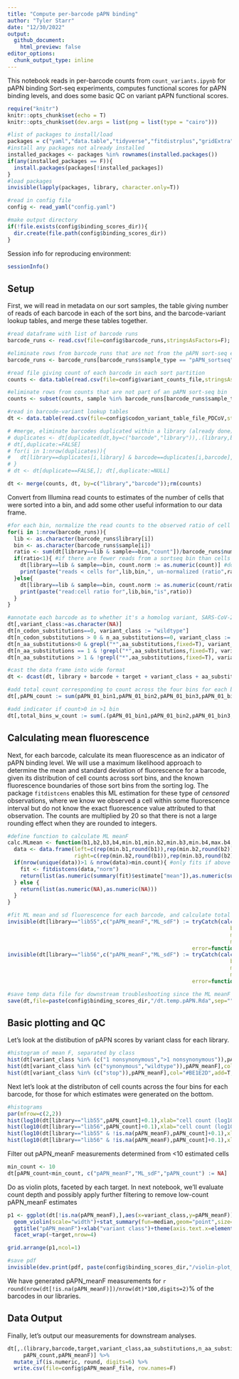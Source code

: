 ```yaml
---
title: "Compute per-barcode pAPN binding"
author: "Tyler Starr"
date: "12/30/2022"
output:
  github_document:
    html_preview: false
editor_options: 
  chunk_output_type: inline
---
```

This notebook reads in per-barcode counts from `count_variants.ipynb` for pAPN binding Sort-seq experiments, computes functional scores for pAPN binding levels, and does some basic QC on variant pAPN functional scores.

```r
require("knitr")
knitr::opts_chunk$set(echo = T)
knitr::opts_chunk$set(dev.args = list(png = list(type = "cairo")))

#list of packages to install/load
packages = c("yaml","data.table","tidyverse","fitdistrplus","gridExtra")
#install any packages not already installed
installed_packages <- packages %in% rownames(installed.packages())
if(any(installed_packages == F)){
  install.packages(packages[!installed_packages])
}
#load packages
invisible(lapply(packages, library, character.only=T))

#read in config file
config <- read_yaml("config.yaml")

#make output directory
if(!file.exists(config$binding_scores_dir)){
  dir.create(file.path(config$binding_scores_dir))
}
```
Session info for reproducing environment:
```r
sessionInfo()
```

## Setup
First, we will read in metadata on our sort samples, the table giving number of reads of each barcode in each of the sort bins, and the barcode-variant lookup tables, and merge these tables together.

```r
#read dataframe with list of barcode runs
barcode_runs <- read.csv(file=config$barcode_runs,stringsAsFactors=F); barcode_runs <- subset(barcode_runs, select=-c(R1))

#eliminate rows from barcode_runs that are not from the pAPN sort-seq experiment
barcode_runs <- barcode_runs[barcode_runs$sample_type == "pAPN_sortseq",]

#read file giving count of each barcode in each sort partition
counts <- data.table(read.csv(file=config$variant_counts_file,stringsAsFactors=F))

#eliminate rows from counts that are not part of an pAPN sort-seq bin
counts <- subset(counts, sample %in% barcode_runs[barcode_runs$sample_type=="pAPN_sortseq","sample"])

#read in barcode-variant lookup tables
dt <- data.table(read.csv(file=config$codon_variant_table_file_PDCoV,stringsAsFactors=F))

# #merge, eliminate barcodes duplicated within a library (already done)
# duplicates <- dt[duplicated(dt,by=c("barcode","library")),.(library,barcode)] #the data.table duplciates function annoyingly only flags the first of each duplicate so doesn't intrinsically allow removal of both of the entries of the duplicate. So, flat what are duplciates, and then remove
# dt[,duplicate:=FALSE]
# for(i in 1:nrow(duplicates)){
#   dt[library==duplicates[i,library] & barcode==duplicates[i,barcode],duplicate:=TRUE]
# }
# dt <- dt[duplicate==FALSE,]; dt[,duplicate:=NULL]

dt <- merge(counts, dt, by=c("library","barcode"));rm(counts)

```
 Convert from Illumina read counts to estimates of the number of cells that were sorted into a bin, and add some other useful information to our data frame.
 
```r
#for each bin, normalize the read counts to the observed ratio of cell recovery among bins
for(i in 1:nrow(barcode_runs)){
  lib <- as.character(barcode_runs$library[i])
  bin <- as.character(barcode_runs$sample[i])
  ratio <- sum(dt[library==lib & sample==bin,"count"])/barcode_runs$number_cells[i]
  if(ratio<1){ #if there are fewer reads from a sortseq bin than cells sorted
    dt[library==lib & sample==bin, count.norm := as.numeric(count)] #don't normalize cell counts, make count.norm the same as count
    print(paste("reads < cells for",lib,bin,", un-normalized (ratio",ratio,")")) #print to console to inform of undersampled bins
  }else{
    dt[library==lib & sample==bin, count.norm := as.numeric(count/ratio)] #normalize read counts by the average read:cell ratio, report in new "count.norm" column
    print(paste("read:cell ratio for",lib,bin,"is",ratio))
  }
}

#annotate each barcode as to whether it's a homolog variant, SARS-CoV-2 wildtype, synonymous muts only, stop, nonsynonymous, >1 nonsynonymous mutations
dt[,variant_class:=as.character(NA)]
dt[n_codon_substitutions==0, variant_class := "wildtype"]
dt[n_codon_substitutions > 0 & n_aa_substitutions==0, variant_class := "synonymous"]
dt[n_aa_substitutions>0 & grepl("*",aa_substitutions,fixed=T), variant_class := "stop"]
dt[n_aa_substitutions == 1 & !grepl("*",aa_substitutions,fixed=T), variant_class := "1 nonsynonymous"]
dt[n_aa_substitutions > 1 & !grepl("*",aa_substitutions,fixed=T), variant_class := ">1 nonsynonymous"]

#cast the data frame into wide format
dt <- dcast(dt, library + barcode + target + variant_class + aa_substitutions + n_aa_substitutions ~ sample, value.var="count.norm")

#add total count corresponding to count across the four bins for each barcode
dt[,pAPN_count := sum(pAPN_01_bin1,pAPN_01_bin2,pAPN_01_bin3,pAPN_01_bin4),by=c("library","barcode")]

#add indicator if count>0 in >1 bin
dt[,total_bins_w_count := sum(.(pAPN_01_bin1,pAPN_01_bin2,pAPN_01_bin3,pAPN_01_bin4)>0),by=c("library","barcode")]
```

## Calculating mean fluorescence
Next, for each barcode, calculate its mean fluorescence as an indicator of pAPN binding level. We will use a maximum likelihood approach to determine the mean and standard deviation of fluorescence for a barcode, given its distribution of cell counts across sort bins, and the known fluorescence boundaries of those sort bins from the sorting log. The package `fitdistcens` enables this ML estimation for these type of *censored* observations, where we know we observed a cell within some fluorescence interval but do not know the exact fluorescence value attributed to that observation. The counts are multiplied by 20 so that there is not a large rounding effect when they are rounded to integers.
```r
#define function to calculate ML meanF
calc.MLmean <- function(b1,b2,b3,b4,min.b1,min.b2,min.b3,min.b4,max.b4,min.count=1){ #b1-4 gives observed cell counts in bins 1-4; remaining arguments give fluorescence boundaries of the respective bins; min.count gives minimum number of total observations needed across bins in order to calculate meanF (default 1)
  data <- data.frame(left=c(rep(min.b1,round(b1)),rep(min.b2,round(b2)),rep(min.b3,round(b3)),rep(min.b4,round(b4))),
                     right=c(rep(min.b2,round(b1)),rep(min.b3,round(b2)),rep(min.b4,round(b3)),rep(max.b4,round(b4)))) #define data input in format required for fitdistcens
  if(nrow(unique(data))>1 & nrow(data)>min.count){ #only fits if above user-specified min.count, and if the data satisfies the fitdistcens requirement that cells are observed in at least two of the censored partitions to enable ML estimation of identifiable parameters
    fit <- fitdistcens(data,"norm")
    return(list(as.numeric(summary(fit)$estimate["mean"]),as.numeric(summary(fit)$estimate["sd"])))
  } else {
    return(list(as.numeric(NA),as.numeric(NA)))
  }
}

#fit ML mean and sd fluorescence for each barcode, and calculate total cell count as the sum across the four bins. Multiply cell counts by a factor of 20 to minimize rounding errors since fitdistcens requires rounding to integer inputs
invisible(dt[library=="lib55",c("pAPN_meanF","ML_sdF") := tryCatch(calc.MLmean(b1=pAPN_01_bin1*20,b2=pAPN_01_bin2*20,
                                                                      b3=pAPN_01_bin3*20,b4=pAPN_01_bin4*20,
                                                                      min.b1=log(20),min.b2=log(94),min.b3=log(1087),
                                                                      min.b4=log(12349.5),max.b4=log(229000)),
                                                          error=function(e){return(list(as.numeric(NA),as.numeric(NA)))}),by=c("library","barcode")])
invisible(dt[library=="lib56",c("pAPN_meanF","ML_sdF") := tryCatch(calc.MLmean(b1=pAPN_01_bin1*20,b2=pAPN_01_bin2*20,
                                                                      b3=pAPN_01_bin3*20,b4=pAPN_01_bin4*20,
                                                                      min.b1=log(20),min.b2=log(94),min.b3=log(1087),
                                                                      min.b4=log(12349.5),max.b4=log(229000)),
                                                          error=function(e){return(list(as.numeric(NA),as.numeric(NA)))}),by=c("library","barcode")])

#save temp data file for downstream troubleshooting since the ML meanF took >1hr to calculate -- don't use these for final anlaysis though for reproducibility!
save(dt,file=paste(config$binding_scores_dir,"/dt.temp.pAPN.Rda",sep=""))
```
## Basic plotting and QC

Let's look at the distibution of pAPN scores by variant class for each library.

```r
#histogram of mean F, separated by class
hist(dt[variant_class %in% (c("1 nonsynonymous",">1 nonsynonymous")),pAPN_meanF],col="gray40",main="",breaks=50,xlab="ML mean fluorescence (a.u.)")
hist(dt[variant_class %in% (c("synonymous","wildtype")),pAPN_meanF],col="#92278F",add=T,breaks=50)
hist(dt[variant_class %in% (c("stop")),pAPN_meanF],col="#BE1E2D",add=T,breaks=50)
```

Next let's look at the distributon of cell counts across the four bins for each barcode, for those for which estimates were generated on the bottom. 
```r
#histograms
par(mfrow=c(2,2))
hist(log10(dt[library=="lib55",pAPN_count]+0.1),xlab="cell count (log10, plus 0.1 pseudocount)",main="lib55, all bc",col="gray50")
hist(log10(dt[library=="lib56",pAPN_count]+0.1),xlab="cell count (log10, plus 0.1 pseudocount)",main="lib56, all bc",col="gray50")
hist(log10(dt[library=="lib55" & !is.na(pAPN_meanF),pAPN_count]+0.1),xlab="cell count (log10, plus 0.1 pseudocount)",main="lib55, determined",col="gray50")
hist(log10(dt[library=="lib56" & !is.na(pAPN_meanF),pAPN_count]+0.1),xlab="cell count (log10, plus 0.1 pseudocount)",main="lib56, determined",col="gray50")

```

Filter out pAPN_meanF measurements determined from <10 estimated cells

```r
min_count <- 10
dt[pAPN_count<min_count, c("pAPN_meanF","ML_sdF","pAPN_count") := NA]
```

Do as violin plots, faceted by each target. In next notebook, we'll evaluate count depth and possibly apply further filtering to remove low-count pAPN_meanF estimates

```r
p1 <- ggplot(dt[!is.na(pAPN_meanF),],aes(x=variant_class,y=pAPN_meanF))+
  geom_violin(scale="width")+stat_summary(fun=median,geom="point",size=1)+
  ggtitle("pAPN_meanF")+xlab("variant class")+theme(axis.text.x=element_text(angle=-90,hjust=0))+
  facet_wrap(~target,nrow=4)

grid.arrange(p1,ncol=1)

#save pdf
invisible(dev.print(pdf, paste(config$binding_scores_dir,"/violin-plot_meanF-by-target_pAPN.pdf",sep="")))
```

We have generated pAPN_meanF measurements for `r round(nrow(dt[!is.na(pAPN_meanF)])/nrow(dt)*100,digits=2)`% of the barcodes in our libraries.

## Data Output

Finally, let's output our measurements for downstream analyses.

```r
dt[,.(library,barcode,target,variant_class,aa_substitutions,n_aa_substitutions,
     pAPN_count,pAPN_meanF)] %>%
  mutate_if(is.numeric, round, digits=6) %>%
  write.csv(file=config$pAPN_meanF_file, row.names=F)

```



